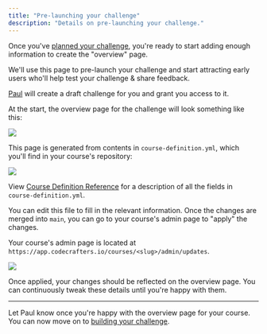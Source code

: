 ```yaml
---
title: "Pre-launching your challenge"
description: "Details on pre-launching your challenge."
---
```


Once you've [planned your challenge](/docs/authoring-challenges/planning-your-challenge), you're ready to start adding enough information to
create the "overview" page.

We'll use this page to pre-launch your challenge and start attracting early users who'll help test your challenge & share feedback.

[Paul](mailto:paul@codecrafters.io) will create a draft challenge for you and grant you access to it.

At the start, the overview page for the challenge will look something like this:

<Frame>
  <img className="w-full" src="/img/draft-challenge-overview.png" />
</Frame>

This page is generated from contents in `course-definition.yml`, which you'll find in your course's repository:

<Frame>
  <img className="w-full" src="/img/draft-challenge-yaml.png" />
</Frame>

View [Course Definition Reference](/authoring-challenges/course-definition-reference) for a description of all the fields in `course-definition.yml`.

You can edit this file to fill in the relevant information. Once the changes are merged into `main`, you can go to your course's admin page to "apply" the changes.

Your course's admin page is located at `https://app.codecrafters.io/courses/<slug>/admin/updates`.

<Frame>
  <img className="w-full" src="/img/course-definition-updates-list.png" />
</Frame>

Once applied, your changes should be reflected on the overview page. You can continuously tweak these details until you're happy with them.

---

Let Paul know once you're happy with the overview page for your course. You can now move on to [building your challenge](/authoring-challenges/building-your-challenge).
